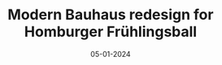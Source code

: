 ---
title: "Modern Bauhaus redesign for Homburger Frühlingsball"
description: "Poster, Handout and Event Visuals"
image: "/projects/fruehlingsball/fb-preview.png"
date: "05-01-2024"
overview: "For the Homburger Frühlingsball 2024, I developed a modern visual identity that included poster design, printed tickets, and digital assets for the event’s website. The redesign aimed to refresh the old card design while staying visually connected to Rotary’s established color palette of blue and yellow. The final design draws inspiration from the Bauhaus movement, using bold geometry and a clean, structured layout to establish a timeless identity."
approach: "Guided by the principles of Bauhaus design, I used simple geometric forms and the complementary contrast of blue and warm yellow to create a modern and minimalistic asthetic. The year “2024” is written in gemetrical shapes in varying shades of blue. The modern and large typography ensures clarity across both print and digital formats. The layout was optimized for legibility and consistency across all media — from physical tickets and posters to screen-ready graphics for the event website."
images:
  - "/projects/fruehlingsball/fb-showcase-2.png"
  - "/projects/fruehlingsball/fb-showcase-1.png"
  - "/projects/fruehlingsball/fb-showcase-3.png"
  - "/projects/fruehlingsball/fb-showcase-4.png"
---